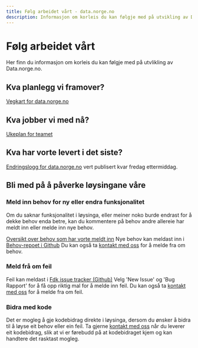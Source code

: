 ```yaml
---
title: Følg arbeidet vårt - data.norge.no
description: Informasjon om korleis du kan følgje med på utvikling av Data.norge.no.
---
```


# Følg arbeidet vårt

<Ingress data-size='xs'>Her finn du informasjon om korleis du kan følgje med på utvlikling av Data.norge.no.</Ingress>

## Kva planlegg vi framover?

[Vegkart for data.norge.no](https://github.com/orgs/digdir/projects/8/views/11)

## Kva jobber vi med nå?

[Ukeplan for teamet](https://github.com/orgs/Informasjonsforvaltning/projects/9)

## Kva har vorte levert i det siste?

[Endringslogg for data.norge.no](https://datalandsbyen.norge.no/topic/553/endringslogg-for-data-norge-no/15) vert publisert kvar fredag ettermiddag.

## Bli med på å påverke løysingane våre

### Meld inn behov for ny eller endra funksjonalitet

Om du saknar funksjonalitet i løysinga, eller meiner noko burde endrast for å dekke behov enda betre, kan du kommentere på behov andre allereie har meldt inn eller melde inn nye behov.

[Oversikt over behov som har vorte meldt inn](https://github.com/orgs/Informasjonsforvaltning/projects/12)
Nye behov kan meldast inn i [Behov-repoet i Github](https://github.com/Informasjonsforvaltning/behov/issues)
Du kan også ta [kontakt med oss](/contact) for å melde fra om behov.

### Meld frå om feil

Feil kan meldast i [Fdk issue tracker (Github)](https://github.com/Informasjonsforvaltning/fdk-issue-tracker/issues) Velg 'New Issue' og 'Bug Rapport' for å få opp riktig mal for å melde inn feil.
Du kan også ta [kontakt med oss](/contact) for å melde fra om feil.

### Bidra med kode

Det er mogleg å gje kodebidrag direkte i løysinga, dersom du ønsker å bidra til å løyse eit behov eller ein feil.
Ta gjerne [kontakt med oss](/contact) når du leverer eit kodebidrag, slik at vi er førebudd på at kodebidraget kjem og kan handtere det rasktast mogleg.
